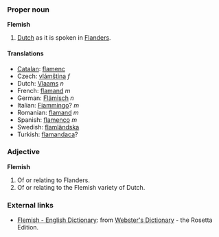 ===Proper noun===
'''Flemish'''

#[[Dutch]] as it is spoken in [[Flanders]].

====Translations====
*[[Catalan]]: [[flamenc]]
*Czech: [[vlámština]] ''f''
*Dutch: [[Vlaams]] ''n''
*French: [[flamand]] ''m''
*German: [[Flämisch]] ''n''
*Italian: [[Fiammingo]]? ''m''
*Romanian: [[flamand]] ''m''
*Spanish: [[flamenco]] ''m''
*Swedish: [[flamländska]]
*Turkish: [[flamandaca]]?

===Adjective===
'''Flemish'''

#Of or relating to Flanders.
#Of or relating to the Flemish variety of Dutch.

=== External links===
*[http://www.websters-online-dictionary.org/definition/Flemish-english/ Flemish - English Dictionary]: from [http://www.websters-online-dictionary.org/ Webster's Dictionary] - the Rosetta Edition.
